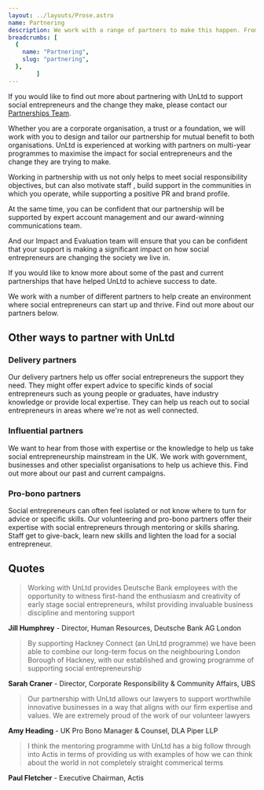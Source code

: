 ```yaml
---
layout: ../layouts/Prose.astro
name: Partnering
description: We work with a range of partners to make this happen. From delivery partners who enable us to support social entrepreneurs in specialised ways, to partners who give financial and non-financial resources so that we can broaden the impact of our support.
breadcrumbs: [
  {
    name: "Partnering",
    slug: "partnering",
  },
        ]
---
```


If you would like to find out more about partnering with UnLtd to support social entrepreneurs and the change they make, please contact our [Partnerships Team](mailto:Partnerships@unltd.org.uk).

Whether you are a corporate organisation, a trust or a foundation, we will work with you to design and tailor our partnership for mutual benefit to both organisations. UnLtd is experienced at working with partners on multi-year programmes to maximise the impact for social entrepreneurs and the change they are trying to make.

Working in partnership with us not only helps to meet social responsibility objectives, but can also motivate staff , build support in the communities in which you operate, while supporting a positive PR and brand profile.

At the same time, you can be confident that our partnership will be supported by expert account management and our award-winning communications team.

And our Impact and Evaluation team will ensure that you can be confident that your support is making a significant impact on how social entrepreneurs are changing the society we live in.

If you would like to know more about some of the past and current partnerships that have helped UnLtd to achieve success to date.

We work with a number of different partners to help create an environment where social entrepreneurs can start up and thrive. Find out more about our partners below.

## Other ways to partner with UnLtd

### Delivery partners

Our delivery partners help us offer social entrepreneurs the support they need. They might offer expert advice to specific kinds of social entrepreneurs such as young people or graduates, have industry knowledge or provide local expertise. They can help us reach out to social entrepreneurs in areas where we're not as well connected.

### Influential partners

We want to hear from those with expertise or the knowledge to help us take social entrepreneurship mainstream in the UK. We work with government, businesses and other specialist organisations to help us achieve this. Find out more about our past and current campaigns.

### Pro-bono partners

Social entrepreneurs can often feel isolated or not know where to turn for advice or specific skills. Our volunteering and pro-bono partners offer their expertise with social entrepreneurs through mentoring or skills sharing. Staff get to give-back, learn new skills and lighten the load for a social entrepreneur.

## Quotes

> Working with UnLtd provides Deutsche Bank employees with the opportunity to witness first-hand the enthusiasm and creativity of early stage social entrepreneurs, whilst providing invaluable business discipline and mentoring support

**Jill Humphrey** - Director, Human Resources, Deutsche Bank AG London

> By supporting Hackney Connect (an UnLtd programme) we have been able to combine our long-term focus on the neighbouring London Borough of Hackney, with our established and growing programme of supporting social entrepreneurship

**Sarah Craner** - Director, Corporate Responsibility & Community Affairs, UBS

> Our partnership with UnLtd allows our lawyers to support worthwhile innovative businesses in a way that aligns with our firm expertise and values. We are extremely proud of the work of our volunteer lawyers

**Amy Heading** - UK Pro Bono Manager & Counsel, DLA Piper LLP

> I think the mentoring programme with UnLtd has a big follow through into Actis in terms of providing us with examples of how we can think about the world in not completely straight commerical terms

**Paul Fletcher** - Executive Chairman, Actis
